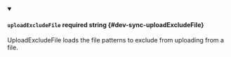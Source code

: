 
<details className="config-field" data-expandable="false" open>
<summary>

#### `uploadExcludeFile` <span className="config-field-required" data-required="false">required</span> <span className="config-field-type">string</span> <span className="config-field-default"></span> <span className="config-field-enum"></span> {#dev-sync-uploadExcludeFile}

UploadExcludeFile loads the file patterns to exclude from uploading from a file.

</summary>



</details>
